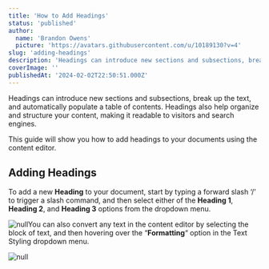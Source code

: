 ```yaml
---
title: 'How to Add Headings'
status: 'published'
author:
  name: 'Brandon Owens'
  picture: 'https://avatars.githubusercontent.com/u/10189130?v=4'
slug: 'adding-headings'
description: 'Headings can introduce new sections and subsections, break up the text, and automatically populate a table of contents within your elegant website. This guide will show you how to add headings to your documents using the content editor.'
coverImage: ''
publishedAt: '2024-02-02T22:50:51.000Z'
---
```


Headings can introduce new sections and subsections, break up the text, and automatically populate a table of contents. Headings also help organize and structure your content, making it readable to visitors and search engines.

This guide will show you how to add headings to your documents using the content editor.

## Adding Headings

To add a new **Heading** to your document, start by typing a forward slash ‘/’ to trigger a slash command, and then select either of the **Heading 1**, **Heading 2**, and **Heading 3** options from the dropdown menu.

![null](/api/images/screenshot-2024-02-02-123213-kwOT.png)You can also convert any text in the content editor by selecting the block of text, and then hovering over the “**Formatting**“ option in the Text Styling dropdown menu.

![null](/api/images/screenshot-2024-02-02-125345-c5MT.png)

